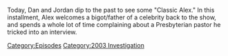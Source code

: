 {{DEFAULTSORT:
    #_EPISODE_0805:February 16, 2004
}}{{Episode
    | title           = February 16, 2004
    | caption         = Listen to this episode on [https://knowledgefight.libsyn.com/805-february-16-2004 Libsyn] [https://open.spotify.com/episode/5HILMXp3rGa4sXetpgu1i4 Spotify], Read the [[Transcript/805: February 16, 2004|Unofficial Transcript]], View discussion on [https://reddit.com/13bd0en Reddit]
    | episodeNumber   = 805
    | length          = 01:21:51
    | airDate         = May 8, 2023
    | coverageDate    = February 16, 2004
    | episodeType     = [[:Category:2003 Investigation|2003 Investigation]]
    | appearance      = [[Bruce Buchanan]], [[Hutton Gibson]], [[Mel Gibson]]
    | previousEpisode = [[804: May 3-4, 2023]]
    | nextEpisode     = [[806: Chatting with Erica Lafferty]]
}}

{{Stub}}

Today, Dan and Jordan dip to the past to see some "Classic Alex."  In this installment, Alex welcomes a bigot/father of a celebrity back to the show, and spends a whole lot of time complaining about a Presbyterian pastor he tricked into an interview.

[[Category:Episodes]]
[[Category:2003 Investigation]]
